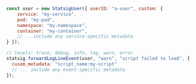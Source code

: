 ```jsx
const user = new StatsigUser({ userID: "a-user", custom: {
    service: "my-service",
    pod: "my-pod",
    namespace: "my-namespace",
    container: "my-container",
    // ...include any service-specific metadata
} });

// levels: trace, debug, info, log, warn, error
statsig.forwardLogLineEvent(user, "warn", "script failed to load", {
  cusom_metadata: "script_name:my-script"
  // ... include any event-specific metadata
});
```